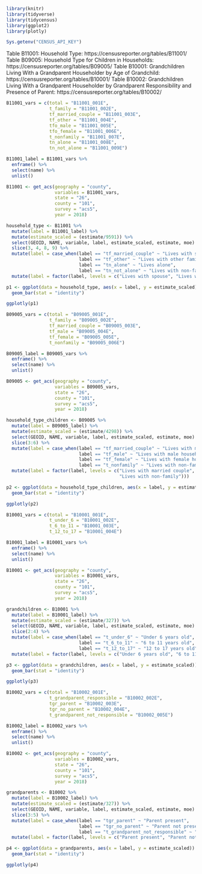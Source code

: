 
```r
library(knitr)
library(tidyverse)
library(tidycensus)
library(ggplot2)
library(plotly)

Sys.getenv("CENSUS_API_KEY")
```

Table B11001: Household Type: https://censusreporter.org/tables/B11001/
Table B09005: Household Type for Children in Households: https://censusreporter.org/tables/B09005/
Table B10001: Grandchildren Living With a Grandparent Householder by Age of Grandchild: https://censusreporter.org/tables/B10001/
Table B10002: Grandchildren Living With a Grandparent Householder by Grandparent Responsibility and Presence of Parent: https://censusreporter.org/tables/B10002/

```r
B11001_vars = c(total = "B11001_001E", 
                t_family = "B11001_002E", 
                tf_married_couple = "B11001_003E",
                tf_other = "B11001_004E",
                tfo_male = "B11001_005E",
                tfo_female = "B11001_006E",
                t_nonfamily = "B11001_007E",
                tn_alone = "B11001_008E",
                tn_not_alone = "B11001_009E")
```

```r
B11001_label = B11001_vars %>%
  enframe() %>%
  select(name) %>%
  unlist()
```

```r
B11001 <- get_acs(geography = "county",
                  variables = B11001_vars,
                  state = "26",
                  county = "101",
                  survey = "acs5",
                  year = 2018)
```

```r
household_type <- B11001 %>%
  mutate(label = B11001_label) %>%
  mutate(estimate_scaled = (estimate/9591)) %>%
  select(GEOID, NAME, variable, label, estimate_scaled, estimate, moe) %>%
  slice(3, 4, 8, 9) %>%
  mutate(label = case_when(label == "tf_married_couple" ~ "Lives with spouse",
                           label == "tf_other" ~ "Lives with other family",
                           label == "tn_alone" ~ "Lives alone",
                           label == "tn_not_alone" ~ "Lives with non-family")) %>%
  mutate(label = factor(label, levels = c("Lives with spouse", "Lives with other family", "Lives with non-family", "Lives alone")))
```

```r
p1 <- ggplot(data = household_type, aes(x = label, y = estimate_scaled)) + 
  geom_bar(stat = "identity")
```

```r
ggplotly(p1)
```


```r
B09005_vars = c(total = "B09005_001E", 
                t_family = "B09005_002E", 
                tf_married_couple = "B09005_003E",
                tf_male = "B09005_004E",
                tf_female = "B09005_005E",
                t_nonfamily = "B09005_006E")
```

```r
B09005_label = B09005_vars %>%
  enframe() %>%
  select(name) %>%
  unlist()
```

```r
B09005 <- get_acs(geography = "county",
                  variables = B09005_vars,
                  state = "26",
                  county = "101",
                  survey = "acs5",
                  year = 2018)
```

```r
household_type_children <- B09005 %>%
  mutate(label = B09005_label) %>%
  mutate(estimate_scaled = (estimate/4298)) %>%
  select(GEOID, NAME, variable, label, estimate_scaled, estimate, moe) %>%
  slice(3:6) %>%
  mutate(label = case_when(label == "tf_married_couple" ~ "Lives with married couple",
                           label == "tf_male" ~ "Lives with male householder",
                           label == "tf_female" ~ "Lives with female householder",
                           label == "t_nonfamily" ~ "Lives with non-family")) %>%
  mutate(label = factor(label, levels = c("Lives with married couple", "Lives with male householder", "Lives with female householder", 
                                          "Lives with non-family")))
```

```r
p2 <- ggplot(data = household_type_children, aes(x = label, y = estimate_scaled)) + 
  geom_bar(stat = "identity")
```

```r
ggplotly(p2)
```

```r
B10001_vars = c(total = "B10001_001E", 
                t_under_6 = "B10001_002E", 
                t_6_to_11 = "B10001_003E",
                t_12_to_17 = "B10001_004E")
```

```r
B10001_label = B10001_vars %>%
  enframe() %>%
  select(name) %>%
  unlist()
```

```r
B10001 <- get_acs(geography = "county",
                  variables = B10001_vars,
                  state = "26",
                  county = "101",
                  survey = "acs5",
                  year = 2018)
```

```r
grandchildren <- B10001 %>%
  mutate(label = B10001_label) %>%
  mutate(estimate_scaled = (estimate/327)) %>%
  select(GEOID, NAME, variable, label, estimate_scaled, estimate, moe) %>%
  slice(2:4) %>%
  mutate(label = case_when(label == "t_under_6" ~ "Under 6 years old",
                           label == "t_6_to_11" ~ "6 to 11 years old",
                           label == "t_12_to_17" ~ "12 to 17 years old")) %>%
  mutate(label = factor(label, levels = c("Under 6 years old", "6 to 11 years old", "12 to 17 years old")))
```

```r
p3 <- ggplot(data = grandchildren, aes(x = label, y = estimate_scaled)) + 
  geom_bar(stat = "identity")
```

```r
ggplotly(p3)
```

```r
B10002_vars = c(total = "B10002_001E", 
                t_grandparent_responsible = "B10002_002E", 
                tgr_parent = "B10002_003E",
                tgr_no_parent = "B10002_004E",
                t_grandparent_not_responsible = "B10002_005E")
```

```r
B10002_label = B10002_vars %>%
  enframe() %>%
  select(name) %>%
  unlist()
```

```r
B10002 <- get_acs(geography = "county",
                  variables = B10002_vars,
                  state = "26",
                  county = "101",
                  survey = "acs5",
                  year = 2018)
```

```r
grandparents <- B10002 %>%
  mutate(label = B10002_label) %>%
  mutate(estimate_scaled = (estimate/327)) %>%
  select(GEOID, NAME, variable, label, estimate_scaled, estimate, moe) %>%
  slice(3:5) %>%
  mutate(label = case_when(label == "tgr_parent" ~ "Parent present",
                           label == "tgr_no_parent" ~ "Parent not present",
                           label == "t_grandparent_not_responsible" ~ "Grandparent not responsible")) %>%
  mutate(label = factor(label, levels = c("Parent present", "Parent not present", "Grandparent not responsible")))
```

```r
p4 <- ggplot(data = grandparents, aes(x = label, y = estimate_scaled)) + 
  geom_bar(stat = "identity")
```

```r
ggplotly(p4)
```
